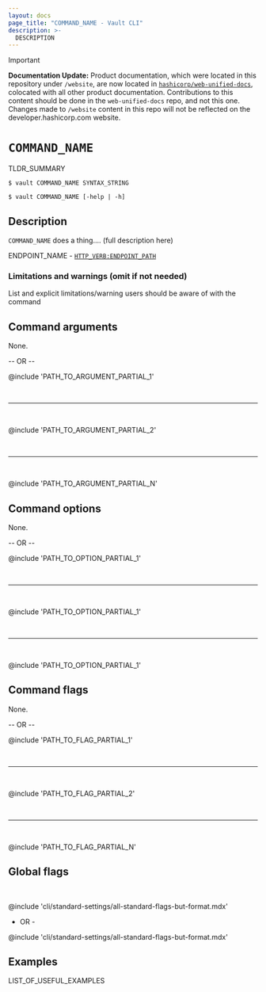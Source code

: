 ```yaml
---
layout: docs
page_title: "COMMAND_NAME - Vault CLI"
description: >-
  DESCRIPTION
---
```


> [!IMPORTANT]  
> **Documentation Update:** Product documentation, which were located in this repository under `/website`, are now located in [`hashicorp/web-unified-docs`](https://github.com/hashicorp/web-unified-docs), colocated with all other product documentation. Contributions to this content should be done in the `web-unified-docs` repo, and not this one. Changes made to `/website` content in this repo will not be reflected on the developer.hashicorp.com website.

# `COMMAND_NAME`

TLDR_SUMMARY

<CodeBlockConfig hideClipboard>

```shell-session
$ vault COMMAND_NAME SYNTAX_STRING

$ vault COMMAND_NAME [-help | -h]
```

</CodeBlockConfig>

## Description

`COMMAND_NAME` does a thing.... (full description here)

<Tip title="Related API endpoints">

  ENDPOINT_NAME - [`HTTP_VERB:ENDPOINT_PATH`](API_DOC_URL)

</Tip>

### Limitations and warnings (omit if not needed)

List and explicit limitations/warning users should be aware of with the command


## Command arguments

None.

-- OR --

@include 'PATH_TO_ARGUMENT_PARTIAL_1'

<br /><hr /><br />

@include 'PATH_TO_ARGUMENT_PARTIAL_2'

<br /><hr /><br />

@include 'PATH_TO_ARGUMENT_PARTIAL_N'



## Command options

None.

-- OR --

@include 'PATH_TO_OPTION_PARTIAL_1'

<br /><hr /><br />

@include 'PATH_TO_OPTION_PARTIAL_1'

<br /><hr /><br />

@include 'PATH_TO_OPTION_PARTIAL_1'


## Command flags

None.

-- OR --

@include 'PATH_TO_FLAG_PARTIAL_1'

<br /><hr /><br />

@include 'PATH_TO_FLAG_PARTIAL_2'

<br /><hr /><br />

@include 'PATH_TO_FLAG_PARTIAL_N'



## Global flags

<br />

@include 'cli/standard-settings/all-standard-flags-but-format.mdx'

- OR -

@include 'cli/standard-settings/all-standard-flags-but-format.mdx'



## Examples

LIST_OF_USEFUL_EXAMPLES